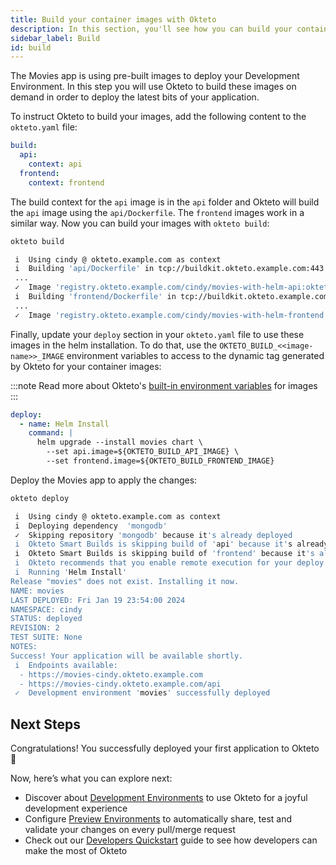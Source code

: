 ```yaml
---
title: Build your container images with Okteto
description: In this section, you'll see how you can build your container images with Okteto
sidebar_label: Build
id: build
---
```


The Movies app is using pre-built images to deploy your Development Environment.
In this step you will use Okteto to build these images on demand in order to deploy the latest bits of your application.

To instruct Okteto to build your images, add the following content to the `okteto.yaml` file:

```yaml title="okteto.yaml"
build:
  api:
    context: api
  frontend:
    context: frontend
```

The build context for the `api` image is in the `api` folder and Okteto will build the `api` image using the `api/Dockerfile`. The `frontend` images work in a similar way.
Now you can build your images with `okteto build`:

```bash
okteto build
```

```bash
 i  Using cindy @ okteto.example.com as context
 i  Building 'api/Dockerfile' in tcp://buildkit.okteto.example.com:443...
 ...
 ✓  Image 'registry.okteto.example.com/cindy/movies-with-helm-api:okteto' successfully pushed
 i  Building 'frontend/Dockerfile' in tcp://buildkit.okteto.example.com:443...
 ...
 ✓  Image 'registry.okteto.example.com/cindy/movies-with-helm-frontend:okteto' successfully pushed
```

Finally, update your `deploy` section in your `okteto.yaml` file to use these images in the helm installation.
To do that, use the `OKTETO_BUILD_<<image-name>>_IMAGE` environment variables to access to the dynamic tag generated by Okteto for your container images:

:::note
Read more about Okteto's [built-in environment variables](core/okteto-variables.mdx#built-in-environment-variables-for-images-in-okteto-registry) for images
:::

```yaml title="okteto.yaml"
deploy:
  - name: Helm Install
    command: |
      helm upgrade --install movies chart \
        --set api.image=${OKTETO_BUILD_API_IMAGE} \
        --set frontend.image=${OKTETO_BUILD_FRONTEND_IMAGE}
```

Deploy the Movies app to apply the changes:

```bash
okteto deploy
```

```bash
 i  Using cindy @ okteto.example.com as context
 i  Deploying dependency  'mongodb'
 ✓  Skipping repository 'mongodb' because it's already deployed
 i  Okteto Smart Builds is skipping build of 'api' because it's already built from cache.
 i  Okteto Smart Builds is skipping build of 'frontend' because it's already built from cache.
 i  Okteto recommends that you enable remote execution for your deploy commands.
 i  Running 'Helm Install'
Release "movies" does not exist. Installing it now.
NAME: movies
LAST DEPLOYED: Fri Jan 19 23:54:00 2024
NAMESPACE: cindy
STATUS: deployed
REVISION: 2
TEST SUITE: None
NOTES:
Success! Your application will be available shortly.
 i  Endpoints available:
  - https://movies-cindy.okteto.example.com
  - https://movies-cindy.okteto.example.com/api
 ✓  Development environment 'movies' successfully deployed
```

## Next Steps

Congratulations! You successfully deployed your first application to Okteto 🚀

Now, here’s what you can explore next:

- Discover about [Development Environments](development/index.mdx) to use Okteto for a joyful development experience
- Configure [Preview Environments](previews/index.mdx) to automatically share, test and validate your changes on every pull/merge request
- Check out our [Developers Quickstart](get-started/dev-quickstart.mdx) guide to see how developers can make the most of Okteto

